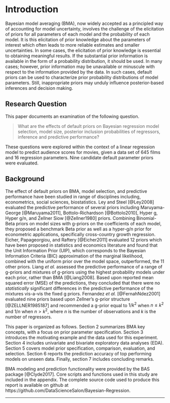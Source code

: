 # Introduction
Bayesian model averaging (BMA), now widely accepted as a principled way of accounting for model uncertainty, involves the challenge of the elicitation of priors for all parameters of each model and the probability of each model. It is this elicitation of prior knowledge about the parameters of interest which often leads to more reliable estimates and smaller uncertainties. In some cases, the elicitation of prior knowledge is essential to obtaining meaningful results. If the substantial prior information is available in the form of a probability distribution, it should be used. In many cases; however, prior information may be unavailable or minuscule with respect to the information provided by the data. In such cases, default priors can be used to characterize prior probability distributions of model parameters. Still, inappropriate priors may unduly influence posterior-based inferences and decision making.

## Research Question
This paper documents an examination of the following question.

> What are the effects of default priors on Bayesian regression model selection, model size, posterior inclusion probabilities of regressors, inference and predictive performance?

These questions were explored within the context of a linear regression model to predict audience scores for movies, given a data set of 645 films and 16 regression parameters. Nine candidate default parameter priors were evaluated.  

## Background
The effect of default priors on BMA, model selection, and predictive performance have been studied in range of disciplines including, econometrics, social sciences, biostatistics. Ley and Steel [@Ley2008] evaluated the predictive performance of several priors including Maruyama-George [@Maruyama2011], Bottolo-Richardson [@Bottolo2010], Hyper g, Hyper g/n, and Zellner Siow [@Zellner1980] priors. Combining Binomial-Beta priors on model sizes with g-priors on the coefficients of each model, they proposed a benchmark Beta prior as well as a hyper-g/n prior for econometric applications, specifically cross-country growth regression. Eicher, Papageorgiou, and Raftery [@Eicher2011] evaluated 12 priors which have been proposed in statistics and economics literature and found that the Unit Information Prior (UIP), which corresponds to the Bayesian Information Criteria (BIC) approximation of the marginal likelihood, combined with the uniform prior over the model space, outperformed, the 11 other priors. Liang *et al.* assessed the predictive performance of a range of g-priors and mixtures of g-priors using the highest probability models under each prior, rather than BMA [@Liang2008]. Based upon reported mean squared error (MSE) of the predictions, they concluded that there were no *statistically* significant differences in the predictive performance of the mixtures vis-a-vis the fixed g priors. Fernandez *et al.* [@FernahNdez2001] evaluated nine priors based upon Zellner's g-prior structure [@ZELLNER1985187] and recommended a g-prior equal to $1/k^2$ when $n\leq k^2$ and $1/n$ when $n > k^2$, where $n$ is the number of observations and $k$ is the number of regressors. 

This paper is organized as follows. Section 2 summarizes BMA key concepts, with a focus on prior parameter specification. Section 3 introduces the motivating example and the data used for this experiment. Section 4 includes univariate and bivariate exploratory data analyses (EDA). Section 5 covers model prior specification, comparison, evaluation, and selection. Section 6 reports the prediction accuracy of top performing models on unseen data. Finally, section 7 includes concluding remarks.

BMA modeling and prediction functionality were provided by the BAS package [@Clyde2017]. Core scripts and functions used in this study are included in the appendix. The complete source code used to produce this report is available on github at https://github.com/DataScienceSalon/Bayesian-Regression. 


* * *
